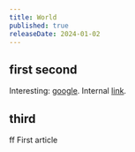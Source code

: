 ```yaml
---
title: World
published: true
releaseDate: 2024-01-02
---
```


## first second

Interesting: [google](http://www.google.com).
Internal [link](/link).

## third

ff
First article
